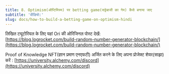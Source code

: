 ```yaml
---
title: 8. Optimism(ऑप्टिमिस्म) पर betting game(सट्टेबाजी का गेम) कैसे बनाया जाए
subtitle: 'वीडियो:'
slug: docs/how-to-build-a-betting-game-on-optimism-hindi
---
```



लिखित ट्यूटोरियल के लिए यहां Ori की ओरिजिनल पोस्ट देखें: [https://blog.logrocket.com/build-random-number-generator-blockchain/](https://blog.logrocket.com/build-random-number-generator-blockchain/)

Proof of Knowledge NFT(ज्ञान प्रमाण एनएफटी) अर्जित करने के लिए अपना प्रोजेक्ट शेयर(साझा) करें : [https://university.alchemy.com/discord](https://university.alchemy.com/discord)
